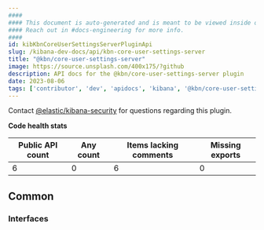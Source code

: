 ```yaml
---
####
#### This document is auto-generated and is meant to be viewed inside our experimental, new docs system.
#### Reach out in #docs-engineering for more info.
####
id: kibKbnCoreUserSettingsServerPluginApi
slug: /kibana-dev-docs/api/kbn-core-user-settings-server
title: "@kbn/core-user-settings-server"
image: https://source.unsplash.com/400x175/?github
description: API docs for the @kbn/core-user-settings-server plugin
date: 2023-08-06
tags: ['contributor', 'dev', 'apidocs', 'kibana', '@kbn/core-user-settings-server']
---
```




Contact [@elastic/kibana-security](https://github.com/orgs/elastic/teams/kibana-security) for questions regarding this plugin.

**Code health stats**

| Public API count  | Any count | Items lacking comments | Missing exports |
|-------------------|-----------|------------------------|-----------------|
| 6 | 0 | 6 | 0 |

## Common

### Interfaces
<DocDefinitionList data={kbnCoreUserSettingsServerObj.common.interfaces}/>

